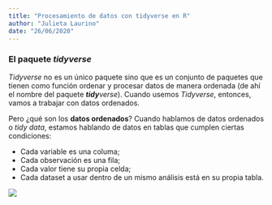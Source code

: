 ```yaml
---
title: "Procesamiento de datos con tidyverse en R"
author: "Julieta Laurino"
date: "26/06/2020"
---
```


### El paquete **_tidyverse_**


_Tidyverse_ no es un único paquete sino que es un conjunto de paquetes que tienen como función ordenar y procesar datos de manera ordenada (de ahí el nombre del paquete _**tidy**verse_). Cuando usemos _Tidyverse_, entonces, vamos a trabajar con datos ordenados. 

Pero ¿qué son los **datos ordenados**? Cuando hablamos de datos ordenados o _tidy data_, estamos hablando de datos en tablas que cumplen ciertas condiciones: 

* Cada variable es una columa;
* Cada observación es una fila;
* Cada valor tiene su propia celda;
* Cada dataset a usar dentro de un mismo análisis está en su propia tabla.


![](tidy-1.svg)

